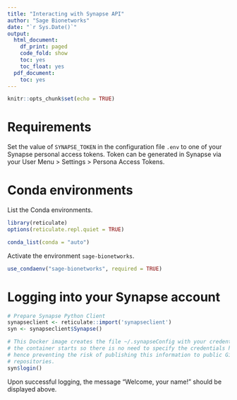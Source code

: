 ```yaml
---
title: "Interacting with Synapse API"
author: "Sage Bionetworks"
date: "`r Sys.Date()`"
output:
  html_document:
    df_print: paged
    code_fold: show
    toc: yes
    toc_float: yes
  pdf_document:
    toc: yes
---
```


```r
knitr::opts_chunk$set(echo = TRUE)
```

# Requirements

Set the value of `SYNAPSE_TOKEN` in the configuration file `.env` to one of your
Synapse personal access tokens. Token can be generated in Synapse via your User
Menu > Settings > Persona Access Tokens.

# Conda environments

List the Conda environments.

```r
library(reticulate)
options(reticulate.repl.quiet = TRUE)

conda_list(conda = "auto")
```

Activate the environment `sage-bionetworks`.

```r
use_condaenv("sage-bionetworks", required = TRUE)
```

# Logging into your Synapse account

```r
# Prepare Synapse Python Client
synapseclient <- reticulate::import('synapseclient')
syn <- synapseclient$Synapse()

# This Docker image creates the file ~/.synapseConfig with your credentials when
# the container starts so there is no need to specify the credentials here,
# hence preventing the risk of publishing this information to public Git
# repositories.
syn$login()
```

Upon successful logging, the message "Welcome, your name!" should be displayed
above.
